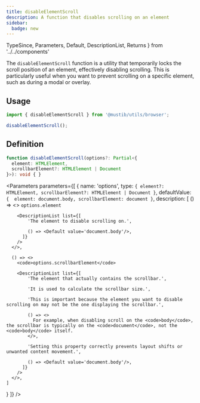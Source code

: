 ```yaml
---
title: disableElementScroll
description: A function that disables scrolling on an element
sidebar:
  badge: new
---
```


  TypeSince,
  Parameters,
  Default,
  DescriptionList, Returns
} from '../../components'

<TypeSince since='2.6.0' type='function' />

The `disableElementScroll` function is a utility that temporarily locks the scroll position of an element, effectively disabling scrolling. This is particularly useful when you want to prevent scrolling on a specific element, such as during a modal or overlay.

## Usage
```ts
import { disableElementScroll } from '@mustib/utils/browser';

disableElementScroll();
```

## Definition
```ts
function disableElementScroll(options?: Partial<{
  element: HTMLElement,
  scrollbarElement?: HTMLElement | Document
}>): void { }
```

<Parameters parameters={[
  {
    name: 'options',
    type: `{
      element?: HTMLElement,
      scrollbarElement?: HTMLElement | Document
    }`,
    defaultValue: `{ 
    element: document.body,
    scrollbarElement: document
  }`,
    description: [
      () => <>
        <code>options.element</code>

        <DescriptionList list={[
            'The element to disable scrolling on.',

            () => <Default value='document.body'/>,
          ]}
        />
      </>,

      () => <>
        <code>options.scrollbarElement</code>

        <DescriptionList list={[
            'The element that actually contains the scrollbar.',
            
            'It is used to calculate the scrollbar size.',

            'This is important because the element you want to disable scrolling on may not be the one displaying the scrollbar.',

            () => <>
              For example, when disabling scroll on the <code>body</code>, the scrollbar is typically on the <code>document</code>, not the <code>body</code> itself.
            </>,

            'Setting this property correctly prevents layout shifts or unwanted content movement.',
            
            () => <Default value='document.body'/>,
          ]}
        />
      </>,
    ]
  }
]} />

<Returns type='void'/>